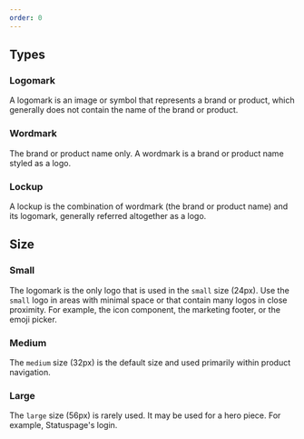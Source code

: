 ```yaml
---
order: 0
---
```



## Types

### Logomark

A logomark is an image or symbol that represents a brand or product, which generally does not contain the name of the brand or product.

<Example Component={LogoLogomark} componentName="@atlaskit/logo" />

### Wordmark

The brand or product name only. A wordmark is a brand or product name styled as a logo.

<Example Component={LogoWordmark} componentName="@atlaskit/logo" />

### Lockup

A lockup is the combination of wordmark (the brand or product name) and its logomark, generally referred altogether as a logo.

<Example Component={LogoLockup} componentName="@atlaskit/logo" />

## Size

### Small

The logomark is the only logo that is used in the `small` size (24px). Use the `small` logo in areas with minimal space or that contain many logos in close proximity. For example, the icon component, the marketing footer, or the emoji picker.

<Example Component={LogoSmall} componentName="@atlaskit/logo" />

### Medium

The `medium` size (32px) is the default size and used primarily within product navigation.

<Example Component={LogoMedium} componentName="@atlaskit/logo" />

### Large

The `large` size (56px) is rarely used. It may be used for a hero piece. For example, Statuspage's login.

<Example Component={LogoLarge} componentName="@atlaskit/logo" />
